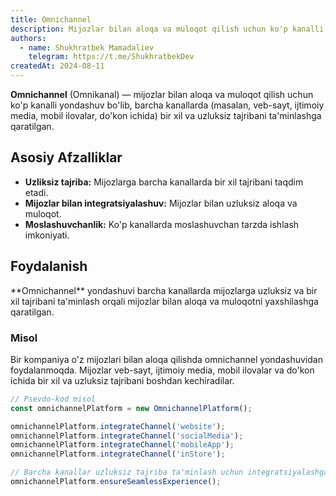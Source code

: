 ```yaml
---
title: Omnichannel
description: Mijozlar bilan aloqa va muloqot qilish uchun ko'p kanalli yondashuv bo'lib, barcha kanallarda (masalan, veb-sayt, ijtimoiy media, mobil ilovalar, do'kon ichida) bir xil va uzluksiz tajribani ta'minlashga qaratilgan.
authors:
  - name: Shukhratbek Mamadaliev
    telegram: https://t.me/ShukhratbekDev
createdAt: 2024-08-11
---
```


**Omnichannel** (Omnikanal) — mijozlar bilan aloqa va muloqot qilish uchun ko'p kanalli yondashuv bo'lib, barcha kanallarda (masalan, veb-sayt, ijtimoiy media, mobil ilovalar, do'kon ichida) bir xil va uzluksiz tajribani ta'minlashga qaratilgan.

## Asosiy Afzalliklar

- **Uzliksiz tajriba:** Mijozlarga barcha kanallarda bir xil tajribani taqdim etadi.
- **Mijozlar bilan integratsiyalashuv:** Mijozlar bilan uzluksiz aloqa va muloqot.
- **Moslashuvchanlik:** Ko'p kanallarda moslashuvchan tarzda ishlash imkoniyati.

## Foydalanish

<Callout>
  **Omnichannel** yondashuvi barcha kanallarda mijozlarga uzluksiz va bir xil tajribani ta'minlash orqali mijozlar bilan
  aloqa va muloqotni yaxshilashga qaratilgan.
</Callout>

### Misol

Bir kompaniya o'z mijozlari bilan aloqa qilishda omnichannel yondashuvidan foydalanmoqda. Mijozlar veb-sayt, ijtimoiy media, mobil ilovalar va do'kon ichida bir xil va uzluksiz tajribani boshdan kechiradilar.

```jsx
// Psevdo-kod misol
const omnichannelPlatform = new OmnichannelPlatform();

omnichannelPlatform.integrateChannel('website');
omnichannelPlatform.integrateChannel('socialMedia');
omnichannelPlatform.integrateChannel('mobileApp');
omnichannelPlatform.integrateChannel('inStore');

// Barcha kanallar uzluksiz tajriba ta'minlash uchun integratsiyalashgan
omnichannelPlatform.ensureSeamlessExperience();
```
